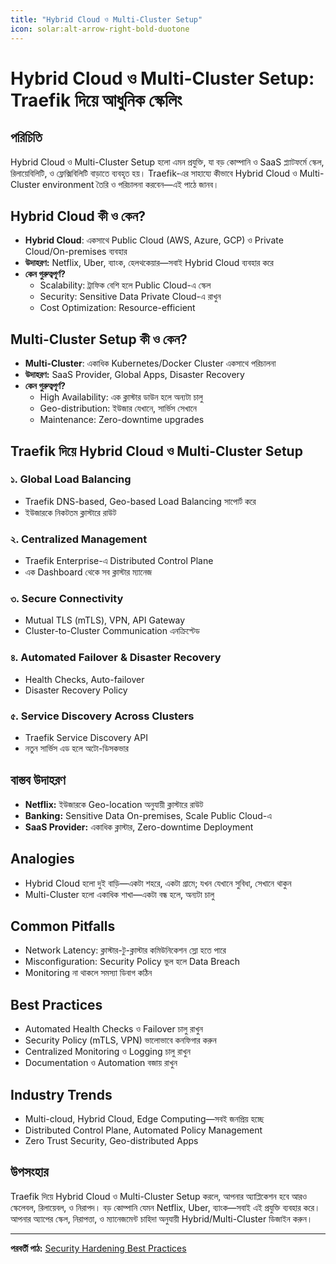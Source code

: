```yaml
---
title: "Hybrid Cloud ও Multi-Cluster Setup"
icon: solar:alt-arrow-right-bold-duotone
---
```


# Hybrid Cloud ও Multi-Cluster Setup: Traefik দিয়ে আধুনিক স্কেলিং

## পরিচিতি

Hybrid Cloud ও Multi-Cluster Setup হলো এমন প্রযুক্তি, যা বড় কোম্পানি ও SaaS প্ল্যাটফর্মে স্কেল, রিলায়েবিলিটি, ও ফ্লেক্সিবিলিটি বাড়াতে ব্যবহৃত হয়। Traefik-এর সাহায্যে কীভাবে Hybrid Cloud ও Multi-Cluster environment তৈরি ও পরিচালনা করবেন—এই পাঠে জানব।

## Hybrid Cloud কী ও কেন?

- **Hybrid Cloud**: একসাথে Public Cloud (AWS, Azure, GCP) ও Private Cloud/On-premises ব্যবহার
- **উদাহরণ:** Netflix, Uber, ব্যাংক, হেলথকেয়ার—সবাই Hybrid Cloud ব্যবহার করে
- **কেন গুরুত্বপূর্ণ?**
  - Scalability: ট্রাফিক বেশি হলে Public Cloud-এ স্কেল
  - Security: Sensitive Data Private Cloud-এ রাখুন
  - Cost Optimization: Resource-efficient

## Multi-Cluster Setup কী ও কেন?

- **Multi-Cluster**: একাধিক Kubernetes/Docker Cluster একসাথে পরিচালনা
- **উদাহরণ:** SaaS Provider, Global Apps, Disaster Recovery
- **কেন গুরুত্বপূর্ণ?**
  - High Availability: এক ক্লাস্টার ডাউন হলে অন্যটা চালু
  - Geo-distribution: ইউজার যেখানে, সার্ভিস সেখানে
  - Maintenance: Zero-downtime upgrades

## Traefik দিয়ে Hybrid Cloud ও Multi-Cluster Setup

### ১. Global Load Balancing
- Traefik DNS-based, Geo-based Load Balancing সাপোর্ট করে
- ইউজারকে নিকটতম ক্লাস্টারে রাউট

### ২. Centralized Management
- Traefik Enterprise-এ Distributed Control Plane
- এক Dashboard থেকে সব ক্লাস্টার ম্যানেজ

### ৩. Secure Connectivity
- Mutual TLS (mTLS), VPN, API Gateway
- Cluster-to-Cluster Communication এনক্রিপ্টেড

### ৪. Automated Failover & Disaster Recovery
- Health Checks, Auto-failover
- Disaster Recovery Policy

### ৫. Service Discovery Across Clusters
- Traefik Service Discovery API
- নতুন সার্ভিস এড হলে অটো-ডিসকভার

## বাস্তব উদাহরণ

- **Netflix:** ইউজারকে Geo-location অনুযায়ী ক্লাস্টারে রাউট
- **Banking:** Sensitive Data On-premises, Scale Public Cloud-এ
- **SaaS Provider:** একাধিক ক্লাস্টার, Zero-downtime Deployment

## Analogies

- Hybrid Cloud হলো দুই বাড়ি—একটা শহরে, একটা গ্রামে; যখন যেখানে সুবিধা, সেখানে থাকুন
- Multi-Cluster হলো একাধিক শাখা—একটা বন্ধ হলে, অন্যটা চালু

## Common Pitfalls

- Network Latency: ক্লাস্টার-টু-ক্লাস্টার কমিউনিকেশন স্লো হতে পারে
- Misconfiguration: Security Policy ভুল হলে Data Breach
- Monitoring না থাকলে সমস্যা ডিবাগ কঠিন

## Best Practices

- Automated Health Checks ও Failover চালু রাখুন
- Security Policy (mTLS, VPN) ভালোভাবে কনফিগার করুন
- Centralized Monitoring ও Logging চালু রাখুন
- Documentation ও Automation বজায় রাখুন

## Industry Trends

- Multi-cloud, Hybrid Cloud, Edge Computing—সবই জনপ্রিয় হচ্ছে
- Distributed Control Plane, Automated Policy Management
- Zero Trust Security, Geo-distributed Apps

## উপসংহার

Traefik দিয়ে Hybrid Cloud ও Multi-Cluster Setup করলে, আপনার অ্যাপ্লিকেশন হবে আরও স্কেলেবল, রিলায়েবল, ও নিরাপদ। বড় কোম্পানি যেমন Netflix, Uber, ব্যাংক—সবাই এই প্রযুক্তি ব্যবহার করে। আপনার অ্যাপের স্কেল, নিরাপত্তা, ও ম্যানেজমেন্ট চাহিদা অনুযায়ী Hybrid/Multi-Cluster ডিজাইন করুন।

---

**পরবর্তী পাঠ:** [Security Hardening Best Practices](/traefik/security-hardening)
